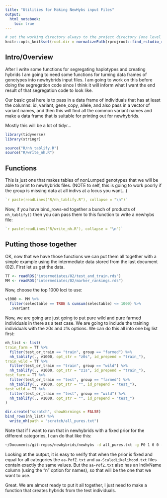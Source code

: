 ```yaml
---
title: "Utilities for Making NewHybs input Files"
output: 
  html_notebook:
    toc: true
---
```



```r
# set the working directory always to the project directory (one level up)
knitr::opts_knit$set(root.dir = normalizePath(rprojroot::find_rstudio_root_file())) 
```

## Intro/Overview

After I write some functions for segregating haplotypes and creating hybrids I
am going to need some functions for turning data frames of genotypes into
newhybrids input files.  I am going to work on this before doing the segregation
code since I think it will inform what I want the end result of that segregation
code to look like.

Our basic goal here is to pass in a data frame of individuals that has 
at least the columns: id, variant, gene_copy, allele, and also pass in
a vector of variant names, and then this will find all the common variant
names and make a data frame that is suitable for printing out for newhybrids.

Mostly this will be a lot of tidyr...

```r
library(tidyverse)
library(stringr)

source("R/nh_tablify.R")
source("R/write_nh.R")
```

## Functions

This is just one that makes tables of nonLumped genotypes that we will be able to 
print to newhybrids files. (NOTE to self, this is going to work poorly if 
the group is missing data at all indivs at a locus you want...)
```r
`r paste(readLines("R/nh_tablify.R"), collapse = "\n")`
```

Now, if you have bind_rows-ed together a bunch of products of `nh_tablify()` then you can
pass them to this function to write a newhybs file:
```r
`r paste(readLines("R/write_nh.R"), collapse = "\n")`
```

## Putting those together

OK, now that we have those functions we can put them all together with a simple example using
the intermediate data stored from the last document (02).   First let us get the data.
```r
TT <- readRDS("intermediates/02/test_and_train.rds")
MM <- readRDS("intermediates/02/marker_rankings.rds")
```

Now, choose the top 1000 loci to use:
```r
v1000 <- MM %>%
  filter(selectable == TRUE & cumsum(selectable) <= 1000) %>%
  .$variant
```

Now, we are going are just going to put pure wild and pure farmed individuals in there
as a test case.  We are going to include the training individuals with the z0s and z1s 
options.  We can do this all into one big list first:
```r
nh_list <- list(
train_farm = TT %>%
  filter(test_or_train == "train", group == "farmed") %>%
  nh_tablify(., v1000, opt_str = "z0s", id_prepend = "train_"),
train_wild = TT %>%
  filter(test_or_train == "train", group == "wild") %>%
  nh_tablify(., v1000, opt_str = "z1s", id_prepend = "train_"),
test_farm = TT %>%
  filter(test_or_train == "test", group == "farmed") %>%
  nh_tablify(., v1000, opt_str = "", id_prepend = "test_"),
test_wild = TT %>%
  filter(test_or_train == "test", group == "wild") %>%
  nh_tablify(., v1000, opt_str = "", id_prepend = "test_")
)

dir.create("scratch", showWarnings = FALSE)
bind_rows(nh_list) %>%
  write_nh(path = "scratch/all_pures.txt")
```

Note that if I want to run that in newhybrids with a fixed prior for the different categories, I 
can do that like this:
```sh
~/Documents/git-repos/newhybrids/newhybs -d all_pures.txt -g P0 1 0 0 -g p1 0 0 1 -g F1 0 1 0 -g F2 .25 .5 .25 -g BX0 .5 .5 0 -g BX1 0 .5 .5 --pi-prior fixed  1 1 1 1 1 1
```
Looking at the output, it is easy to verify that when the prior is fixed and equal for all categories
the `aa-PofZ.txt` and `aa-ScaledLikelihood.txt` files contain exactly the same values.
But the `aa-PofZ.txt` also has an IndivName column (using the "n" option for names), so that
will be the one that we want to use. 

Great.  We are almost ready to put it all together, I just need to make a function
that creates hybrids from the test individuals.  
